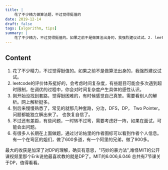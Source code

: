 ```yaml
---
title: |
    花了不少精力做算法题，不过觉得挺值的
date: 2019-12-14
draft: false
tags: [algorithm, tips]
summary: |
    花了不少精力，不过觉得挺值的。如果之前不是做算法出身的，我强烈建议试试。2. leetcode的评价体系挺好的，会考虑时间复杂度，有些题目可能会多次遇到超时限制，在调优的过程中，你会对时间复杂度产生具体的感性认识。
---
```


## Content

1. 花了不少精力，不过觉得挺值的。如果之前不是做算法出身的，我强烈建议试试。
2. leetcode的评价体系挺好的，会考虑时间复杂度，有些题目可能会多次遇到超时限制，在调优的过程中，你会对时间复杂度产生具体的感性认识。
3. 刚开始没找到套路，觉得挺困难的，有时候感觉自己真笨。需要看别人的解析。网上解析挺多。
4. 到后来慢慢熟悉了，常见的就那几种套路，分治，DFS，DP， Two Pointer。 问题都能独立解出来了。 也恢复自信了。
5. 不过还有差距，有些问题，一时转不过弯，需要考虑好一阵，如果在面试，可能会出问题。
6. 有很多人长期在上面做题，通过讨论帖里的作者图标可以看到作者个人信息。有一个在弯区的姐们，做了600多道，有一个阿里的兄弟，做了900多。

最大的收获是加深了对DP的理解，确实有意思，"巧妙的暴力法",难怪MIT的公开课视频里那个Erik说他最喜欢教的就是DP了。MIT的6.006,6.046 总共有7节课关于DP，值得看看。
